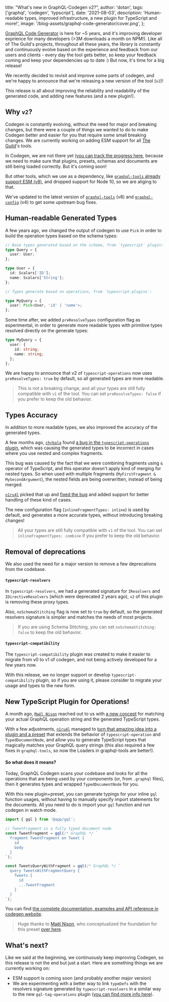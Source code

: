 
  title: "What's new in GraphQL-Codegen v2?",
  author: 'dotan',
  tags: ['graphql', 'codegen', 'typscript'],
  date: '2021-08-03',
  description:
    'Human-readable types, improved infrastructure, a new plugin for TypeScript and more!',
  image: '/blog-assets/graphql-code-generator/cover.png',
};


[GraphQL Code Generator](https://github.com/dotansimha/graphql-code-generator/) is here for ~5 years, and it's improving developer exprience for many developers (>3M downloads a month on NPM!). Like all of The Guild's projects, throughout all these years, the library is constantly and continuously evolve based on the experience and feedback from our users and clients - every day the tool gets better, so keep your feedback coming and keep your dependencies up to date :)
But now, it's time for a big release!

We recently decided to revisit and improve some parts of codegen, and we're happy to announce that we're releasing a new version of the tool (`v2`)!

This release is all about improving the reliability and readability of the generated code, and adding new features (and a new plugin!).

## Why `v2`?
Codegen is constantly evolving, without the need for major and breaking changes, but there were a couple of things we wanted to do to make Codegen better and easier for you that require some small breaking changes. 
We are currently working on adding ESM support for all [The Guild](http://the-guild.dev/)'s tools.

In Codegen, we are not there yet ([you can track the progress here](https://github.com/dotansimha/graphql-code-generator/pull/6102), because we need to make sure that plugins, presets, schemas and documents are still being loaded correctly. But it's coming soon!

But other tools, which we use as a dependency, like [`graphql-tools` already support ESM (v8)](https://the-guild.dev/blog/graphql-tools-v8), and dropped support for Node 10, so we are aliging to that.

We've updated to the latest version of [`graphql-tools`](graphql-tools.com) (v8) and [`graphql-config`](https://graphql-config.com/) (v4) to get some upstream bug fixes.

## Human-readable Generated Types

A few years ago, we changed the output of codegen to use `Pick` in order to build the operation types based on the schema types:

```ts
// Base types generated based on the schema, from `typescript` plugin:
type Query = {
  user: User;
};

type User = {
  id: Scalars['ID'];
  name: Scalars['String'];
};

// Types generate based on operations, from `typescript-plugins`:

type MyQuery = {
  user: Pick<User, 'id' | 'name'>;
};
```

Some time after, we added `preResolveTypes` configuration flag as experimental, in order to generate more readable types with primitive types resolved directly on the generate types:

```ts
type MyQuery = {
  user: {
    id: string;
    name: string;
  };
};
```

We are happy to announce that v2 of `typescript-operations` now uses `preResolveTypes: true` by default, so all generated types are more readable.

> This is not a breaking change, and all your types are still fully compatible with `v1` of the tool. You can set `preResolveTypes: false` if you prefer to keep the old behavior.

## Types Accuracy

In addition to more readable types, we also improved the accuracy of the generated types.

A few months ago, [`chrbala`](https://github.com/chrbala) found [a bug in the `typescript-operations` plugin](https://github.com/dotansimha/graphql-code-generator/issues/6149), which was causing the generated types to be incorrect in cases where you use nested and complex fragments.

This bug was caused by the fact that we were combining fragments using `&` operator of TypeScript, and this operator doesn't apply kind of merging for nested types. So when used with multiple fragments (`MyFirstFragment & MySecondArgument`), the nested fields are being overwritten, instead of being merged.

[`n1ru4l`](https://github.com/n1ru4l) picked that up and [fixed the bug](https://github.com/dotansimha/graphql-code-generator/pull/6184) and added support for better handling of these kind of cases.

The new configuration flag (`inlineFragmentTypes: inline`) is used by default, and generates a more accurate types, without introducing breaking changes!

> All your types are still fully compatible with `v1` of the tool. You can set `inlineFragmentTypes: combine` if you prefer to keep the old behavior.

## Removal of deprecations

We also used the need for a major version to remove a few deprecations from the codebase.

#### `typescript-resolvers`

In `typescript-resolvers`, we had a generated signature for `IResolvers` and `IDirectiveResolvers` (which were deprecated 2 years ago), `v2` of this plugin is removing these proxy types.

Also, `noSchemaStitching` flag is now set to `true` by default, so the generated resolvers signature is simpler and matches the needs of most projects.

> If you are using Schema Stitching, you can set `noSchemaStitching: false` to keep the old behavior.

#### `typescript-compatibility`

The `typescript-compatibility` plugin was created to make it easier to migrate from v0 to v1 of codegen, and not being actively developed for a few years now.

With this release, we no longer support or develop `typescript-compatibility` plugin, so if you are using it, please consider to migrate your usage and types to the new form.

## New TypeScript Plugin for Operations!

A month ago, [`Maël Nison`](https://github.com/arcanis) reached out to us with [a new concept](https://github.com/arcanis/graphql-typescript-integration) for matching your actual GraphQL operation string and the generated TypeScript types.

With a few adjustments, [`n1ru4l`](https://github.com/n1ru4l) managed to [turn that amazing idea into a plugin and a preset](https://github.com/dotansimha/graphql-code-generator/pull/6267) that extends the behavior of `typescript-operation` and `TypedDocumentNode`, and allow you to generate TypeScript types that magically matches your GraphQL query strings (this also required a few fixes in `graphql-tools`, so now the Loaders in graphql-tools are better!).

#### So what does it means?

Today, GraphQL Codegen scans your codebase and looks for all the operations that are being used by your components (or, from `.graphql` files), then it generates types and wrapped `TypedDocumentNode` for you.

With this new plugin+preset, you can generate typings for your inline `gql` function usages, without having to manually specify import statements for the documents. All you need to do is import your `gql` function and run codegen in watch mode.

```ts
import { gql } from '@app/gql';

// TweetFragment is a fully typed document node
const TweetFragment = gql(/* GraphQL */ `
  fragment TweetFragment on Tweet {
    id
    body
  }
`);

const TweetsQueryWithFragment = gql(/* GraphQL */ `
  query TweetsWithFragmentQuery {
    Tweets {
      id
      ...TweetFragment
    }
  }
`);
```

You can find [the complete documentation, examples and API reference in codegen website](https://www.graphql-code-generator.com/docs/presets/gql-tag-operations).

> Huge thanks to [Maël Nison](https://github.com/arcanis), who conceptualized the foundation for this preset [over here](https://github.com/arcanis/graphql-typescript-integration).

## What's next?
Like we said at the beginning, we continuously keep improving Codegen, so this release is not the end but just a start.  Here are something things we are currently working on:
- ESM support is coming soon (and probably another major version)
- We are experimenting with a better way to link `typeDefs` with the resolvers signature generated by `typescript-resolvers` in a similar way to the new `gql-tag-operations` plugin ([you can find more info here](https://github.com/dotansimha/graphql-code-generator/pull/6379)).
